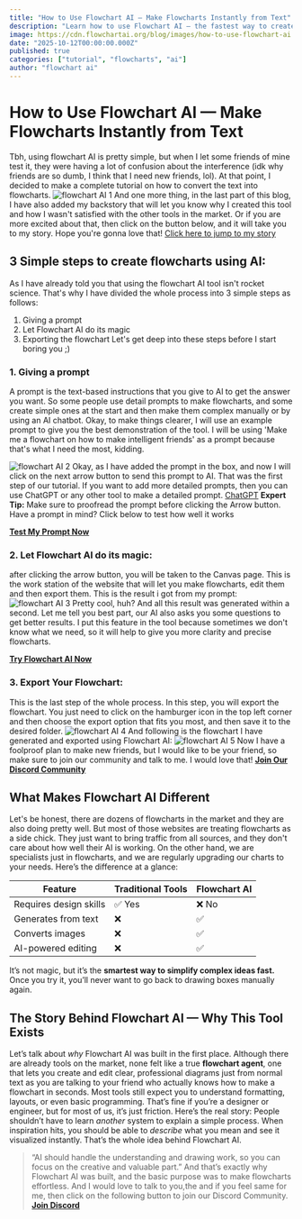 ```yaml
---
title: "How to Use Flowchart AI — Make Flowcharts Instantly from Text"
description: "Learn how to use Flowchart AI — the fastest way to create flowcharts using AI. Turn text into professional, editable flowcharts in seconds. No design or coding required."
image: https://cdn.flowchartai.org/blog/images/how-to-use-flowchart-ai.webp
date: "2025-10-12T00:00:00.000Z"
published: true
categories: ["tutorial", "flowcharts", "ai"]
author: "flowchart ai"
---
```


# How to Use Flowchart AI — Make Flowcharts Instantly from Text

Tbh, using flowchart AI is pretty simple, but when I let some friends of mine test it, they were having a lot of confusion about the interference (idk why friends are so dumb, I think that I need new friends, lol). At that point, I decided to make a complete tutorial on how to convert the text into flowcharts.
![flowchart AI 1](https://cdn.flowchartai.org/flowchart-ai-images/image_1.webp)
And one more thing, in the last part of this blog, I have also added my backstory that will let you know why I created this tool and how I wasn't satisfied with the other tools in the market. Or if you are more excited about that, then click on the button below, and it will take you to my story. Hope you're gonna love that!
[Click here to jump to my story](#the-story-behind-flowchart-ai--why-this-tool-exists)
## 3 Simple steps to create flowcharts using AI:
As I have already told you that using the flowchart AI tool isn't rocket science. That's why I have divided the whole process into 3 simple steps as follows:
1. Giving a prompt
2. Let Flowchart AI do its magic
3. Exporting the flowchart
Let's get deep into these steps before I start boring you ;)
### 1\. Giving a prompt
A prompt is the text-based instructions that you give to AI to get the answer you want. So some people use detail prompts to make flowcharts, and some create simple ones at the start and then make them complex manually or by using an AI chatbot.
Okay, to make things clearer, I will use an example prompt to give you the best demonstration of the tool. I will be using 'Make me a flowchart on how to make intelligent friends' as a prompt because that's what I need the most, kidding.

![flowchart AI 2](https://cdn.flowchartai.org/flowchart-ai-images/image_2.webp)
Okay, as I have added the prompt in the box, and now I will click on the next arrow button to send this prompt to AI.
That was the first step of our tutorial. If you want to add more detailed prompts, then you can use ChatGPT or any other tool to make a detailed prompt.
<a href="https://chat.openai.com" target="_blank" rel="nofollow noopener noreferrer">ChatGPT</a>
**Expert Tip:**
Make sure to proofread the prompt before clicking the Arrow button.
Have a prompt in mind? Click below to test how well it works

**[Test My Prompt Now](https://flowchartai.org)**
### 2\. Let Flowchart AI do its magic:
after clicking the arrow button, you will be taken to the Canvas page. This is the work station of the website that will let you make flowcharts, edit them and then export them.
This is the result i got from my prompt:
![flowchart AI 3](https://cdn.flowchartai.org/flowchart-ai-images/image_3.webp)
Pretty cool, huh? And all this result was generated within a second.
Let me tell you best part, our AI also asks you some questions to get better results. I put this feature in the tool because sometimes we don't know what we need, so it will help to give you more clarity and precise flowcharts.

[**Try Flowchart AI Now**](https://flowchartai.org)
### 3\. Export Your Flowchart:
This is the last step of the whole process. In this step, you will export the flowchart. You just need to click on the hamburger icon in the top left corner and then choose the export option that fits you most, and then save it to the desired folder.
![flowchart AI 4](https://cdn.flowchartai.org/flowchart-ai-images/image_4.webp)
And following is the flowchart I have generated and exported using Flowchart AI:
![flowchart AI 5](https://cdn.flowchartai.org/flowchart-ai-images/image_5.webp)
Now I have a foolproof plan to make new friends, but I would like to be your friend, so make sure to join our community and talk to me. I would love that!
[**Join Our Discord Community**](https://discord.gg/TKc8rP8k)
## **What Makes Flowchart AI Different**
Let's be honest, there are dozens of flowcharts in the market and they are also doing pretty well. But most of those websites are treating flowcharts as a side chick. They just want to bring traffic from all sources, and they don't care about how well their AI is working. On the other hand, we are specialists just in flowcharts, and we are regularly upgrading our charts to your needs.
Here’s the difference at a glance:

| Feature | Traditional Tools | Flowchart AI |
| ---| ---| --- |
| Requires design skills | ✅ Yes | ❌ No |
| Generates from text | ❌ | ✅ |
| Converts images | ❌ | ✅ |
| AI-powered editing | ❌ | ✅ |

It’s not magic, but it’s the **smartest way to simplify complex ideas fast.**
Once you try it, you’ll never want to go back to drawing boxes manually again.
## **The Story Behind Flowchart AI — Why This Tool Exists**
Let’s talk about _why_ Flowchart AI was built in the first place.
Although there are already tools on the market, none felt like a true **flowchart agent**, one that lets you create and edit clear, professional diagrams just from normal text as you are talking to your friend who actually knows how to make a flowchart in seconds.
Most tools still expect you to understand formatting, layouts, or even basic programming. That’s fine if you’re a designer or engineer, but for most of us, it’s just friction.
Here’s the real story:
People shouldn’t have to learn _another_ system to explain a simple process. When inspiration hits, you should be able to _describe_ what you mean and see it visualized instantly.
That’s the whole idea behind Flowchart AI.
> “AI should handle the understanding and drawing work, so you can focus on the creative and valuable part.”
And that’s exactly why Flowchart AI was built, and the basic purpose was to make flowcharts effortless.
And I would love to talk to you,the and if you feel same for me, then click on the following button to join our Discord Community.
[**Join Discord**](https://discord.gg/TKc8rP8k)